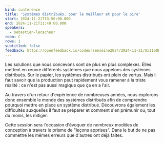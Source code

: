 ```yaml
---
kind: conference
title: 'Systèmes distribués, pour le meilleur et pour le pire'
start: 2024-11-21T10:50:00.000
end: 2024-11-21T11:40:00.000
speakers:
  - sebastien-lecacheur
room: C
rows: 1
subtitled: false
feedback: https://openfeedback.io/codeursenseine2024/2024-11-21/UxI15QOWm4EEgjY1Dxkc
---
```


Les solutions que nous concevons sont de plus en plus complexes. Elles mettent en œuvre différents systèmes que nous appelons des systèmes distribués. Sur le papier, les systèmes distribués ont plein de vertus. Mais il faut savoir que la production peut rapidement vous ramener à la triste réalité : ce n'est pas aussi magique que ça en a l'air.

Au travers d'un retour d'expérience de nombreuses années, nous explorons donc ensemble le monde des systèmes distribués afin de comprendre pourquoi mettre en place un système distribué. Découvrons également les difficultés auxquelles il faut se préparer et comment s'en prémunir ou, tout du moins, les mitiger.

Cette session sera l'occasion d'évoquer de nombreux modèles de conception à travers le prisme de "leçons apprises". Dans le but de ne pas commettre les mêmes erreurs que d'autres ont déjà faites.
